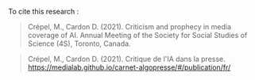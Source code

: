 To cite this research : 

> Crépel, M., Cardon D. (2021). Criticism and prophecy in media coverage of AI. Annual Meeting of the Society for Social Studies of Science (4S), Toronto, Canada.

> Crépel, M., Cardon D. (2021). Critique de l'IA dans la presse. https://medialab.github.io/carnet-algopresse/#/publication/fr/
